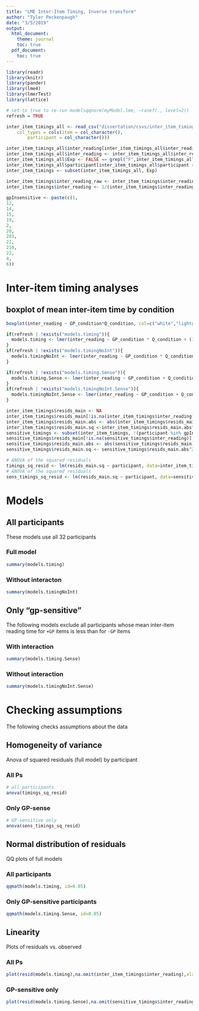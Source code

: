 ```yaml
---
title: "LME Inter-Item Timing, Inverse transform"
author: "Tyler Peckenpaugh"
date: "3/5/2019"
output:
  html_document:
    theme: journal
    toc: true
  pdf_document:
    toc: true
---
```


```r
library(readr)
library(knitr)
library(pander)
library(lme4)
library(lmerTest)
library(lattice)

# set to true to re-run modelsqqnorm(myModel.lme, ~ranef(., level=2))
refresh = TRUE

inter_item_timings_all <- read_csv("dissertation/csvs/inter_item_timings.csv", 
    col_types = cols(item = col_character(), 
        participant = col_character()))

inter_item_timings_all$inter_reading[inter_item_timings_all$inter_reading < 0] <- NA
inter_item_timings_all$inter_reading <- inter_item_timings_all$inter_reading + 1
inter_item_timings_all$Exp <- FALSE == grepl("F",inter_item_timings_all$filename)
inter_item_timings_all$participant[inter_item_timings_all$participant == 108] <- 8
inter_item_timings <- subset(inter_item_timings_all, Exp)

inter_item_timings$inter_reading_raw <- inter_item_timings$inter_reading
inter_item_timings$inter_reading <- 1/(inter_item_timings$inter_reading)
  
gpInsensitive <- paste(c(1,
12,
14,
15,
19,
2,
20,
203,
21,
210,
22,
4,
6))

```



# Inter-item timing analyses

## boxplot of mean inter-item time by condition
```r
boxplot(inter_reading ~ GP_condition*Q_condition, col=c("white","lightgray"),inter_item_timings,names=c("-GP -Q", "+GP -Q", "-GP +Q", "+GP +Q"))
```
```r
if(refresh | !exists("models.timing")){
  models.timing <- lmer(inter_reading ~ GP_condition * Q_condition + (1 + GP_condition * Q_condition | participant) + (1 + GP_condition * Q_condition | item), data=inter_item_timings, control=lmerControl(optCtrl=list(maxfun=2e12) ), REML=FALSE)
}
if(refresh | !exists("models.timingNoInt")){
  models.timingNoInt <- lmer(inter_reading ~ GP_condition * Q_condition + (1 + GP_condition * Q_condition | participant) + (1 + GP_condition * Q_condition | item), data=inter_item_timings, control=lmerControl(optCtrl=list(maxfun=2e12) ), REML=FALSE)
}

if(refresh | !exists("models.timing.Sense")){
  models.timing.Sense <- lmer(inter_reading ~ GP_condition + Q_condition + (1 + GP_condition + Q_condition | participant) + (1 + GP_condition + Q_condition | item), data=subset(inter_item_timings, !(participant %in% gpInsensitive)), control=lmerControl(optCtrl=list(maxfun=2e12) ), REML=FALSE)
}
if(refresh | !exists("models.timingNoInt.Sense")){
  models.timingNoInt.Sense <- lmer(inter_reading ~ GP_condition + Q_condition + (1 + GP_condition + Q_condition | participant) + (1 + GP_condition + Q_condition | item), data=subset(inter_item_timings, !(participant %in% gpInsensitive)), control=lmerControl(optCtrl=list(maxfun=2e12) ), REML=FALSE)
}
```
```r
inter_item_timings$resids_main <- NA
inter_item_timings$resids_main[!is.na(inter_item_timings$inter_reading)] <- residuals(models.timing)
inter_item_timings$resids_main.abs <- abs(inter_item_timings$resids_main)
inter_item_timings$resids_main.sq <-inter_item_timings$resids_main.abs^2
sensitive_timings <- subset(inter_item_timings, !(participant %in% gpInsensitive))
sensitive_timings$resids_main[!is.na(sensitive_timings$inter_reading)] <- residuals(models.timing.Sense)
sensitive_timings$resids_main.abs <- abs(sensitive_timings$resids_main)
sensitive_timings$resids_main.sq <- sensitive_timings$resids_main.abs^2

# ANOVA of the squared residuals
timings_sq_resid <- lm(resids_main.sq ~ participant, data=inter_item_timings) 
# ANOVA of the squared residuals
sens_timings_sq_resid <- lm(resids_main.sq ~ participant, data=sensitive_timings)
```

# Models

## All participants
These models use all 32 participants

### Full model
```r
summary(models.timing)
```

### Without interacton 
```r
summary(models.timingNoInt)
```

## Only "gp-sensitive"
The following models exclude all participants whose mean inter-item reading time for `+GP` items is less than for `-GP` items

### With interaction
```r
summary(models.timing.Sense)
```

### Without interaction
```r
summary(models.timingNoInt.Sense)

```
# Checking assumptions
The following checks assumptions about the data

## Homogeneity of variance
Anova of squared residuals (full model) by participant 

### All Ps
```r
# all participants
anova(timings_sq_resid) 
```

### Only GP-sense
```r
# GP-sensitive only
anova(sens_timings_sq_resid)
```

## Normal distribution of residuals
QQ plots of full models

### All participants
```r
qqmath(models.timing, id=0.05)
```

### Only GP-sensitive participants
```r
qqmath(models.timing.Sense, id=0.05)
```

## Linearity
Plots of residuals vs. observed

### All Ps
```r
plot(resid(models.timing),na.omit(inter_item_timings$inter_reading),xlab="Residuals",ylab="Observed values")
```

### GP-sensitive only
```r
plot(resid(models.timing.Sense),na.omit(sensitive_timings$inter_reading),xlab="Residuals",ylab="Observed values")
```